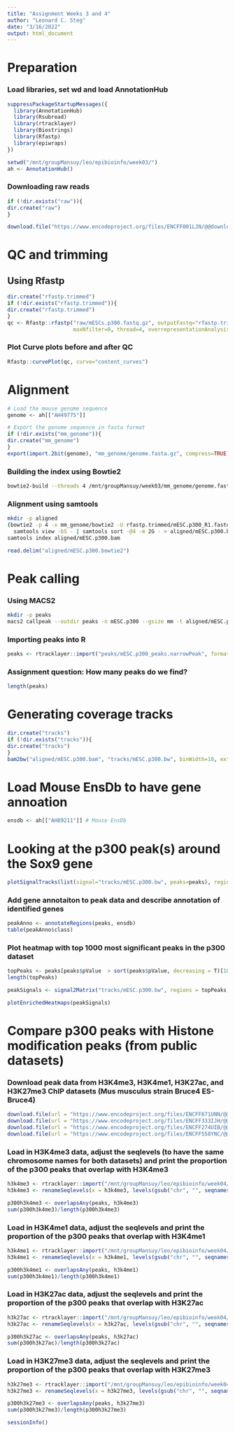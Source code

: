 ```yaml
---
title: "Assignment Weeks 3 and 4"
author: "Leonard C. Steg"
date: "3/16/2022"
output: html_document
---
```


# Preparation

### Load libraries, set wd and load AnnotationHub
```r
suppressPackageStartupMessages({
  library(AnnotationHub)
  library(Rsubread)
  library(rtracklayer)
  library(Biostrings)
  library(Rfastp)
  library(epiwraps)
})

setwd("/mnt/groupMansuy/leo/epibioinfo/week03/")
ah <- AnnotationHub()
```

### Downloading  raw reads
```r

if (!dir.exists("raw")){
dir.create("raw")
} 

download.file("https://www.encodeproject.org/files/ENCFF001LJN/@@download/ENCFF001LJN.fastq.gz", dest="raw/mESCs.p300.fastq.gz")
```

# QC and trimming

## Using Rfastp

```r
dir.create("rfastp.trimmed")
if (!dir.exists("rfastp.trimmed")){
dir.create("rfastp.trimmed")
} 
qc <- Rfastp::rfastp("raw/mESCs.p300.fastq.gz", outputFastq="rfastp.trimmed/mESC.p300", 
                     maxNfilter=0, thread=4, overrepresentationAnalysis=TRUE)
```
### Plot Curve plots before and after QC
```r
Rfastp::curvePlot(qc, curve="content_curves")
```


# Alignment
```r
# Load the mouse genome sequence
genome <- ah[["AH49775"]]

# Export the genome sequence in fasta format
if (!dir.exists("mm_genome")){
dir.create("mm_genome")
} 
export(import.2bit(genome), "mm_genome/genome.fasta.gz", compress=TRUE)
```

### Building the index using Bowtie2
```bash
bowtie2-build --threads 4 /mnt/groupMansuy/week03/mm_genome/genome.fasta.gz /mnt/groupMansuy/week03/mm_genome/bowtie2
```

### Alignment using samtools
```bash
mkdir -p aligned
(bowtie2 -p 4 -x mm_genome/bowtie2 -U rfastp.trimmed/mESC.p300_R1.fastq.gz) 2> aligned/mESC.p300.bowtie2 |\
  samtools view -bS - | samtools sort -@4 -m 2G - > aligned/mESC.p300.bam
samtools index aligned/mESC.p300.bam
```

```r
read.delim("aligned/mESC.p300.bowtie2")
```


# Peak calling

### Using MACS2

```bash
mkdir -p peaks
macs2 callpeak --outdir peaks -n mESC.p300 --gsize mm -t aligned/mESC.p300.bam
```

### Importing peaks into R

```r
peaks <- rtracklayer::import("peaks/mESC.p300_peaks.narrowPeak", format = "narrowPeak")
```

### Assignment question: How many peaks do we find?
```r
length(peaks)
```


# Generating coverage tracks
```r
dir.create("tracks")
if (!dir.exists("tracks")){
dir.create("tracks")
} 
bam2bw("aligned/mESC.p300.bam", "tracks/mESC.p300.bw", binWidth=10, extend=50, scaling=TRUE)
```
# Load Mouse EnsDb to have gene annoation

```r
ensdb <- ah[["AH89211"]] # Mouse EnsDb

```


# Looking at the p300 peak(s) around the Sox9 gene
```r
plotSignalTracks(list(signal="tracks/mESC.p300.bw", peaks=peaks), region="Sox9", ensdb=ensdb, colors = "#017788", transcripts = "collapsed")
```



### Add gene annotaiton to peak data and describe annotation of identified genes
```r
peakAnno <- annotateRegions(peaks, ensdb)
table(peakAnno$class)
```


### Plot heatmap with top 1000 most significant peaks in the p300 dataset
```r
topPeaks <- peaks[peaks$pValue  > sort(peaks$pValue, decreasing = T)[1000]]
length(topPeaks)

peakSignals <- signal2Matrix("tracks/mESC.p300.bw", regions = topPeaks, extend = 2000, w = 20)

plotEnrichedHeatmaps(peakSignals)
```

# Compare p300 peaks with Histone modification peaks (from public datasets)
### Download peak data from H3K4me3, H3K4me1, H3K27ac, and H3K27me3 ChIP datasets (Mus musculus strain Bruce4 ES-Bruce4)
```r
download.file(url = "https://www.encodeproject.org/files/ENCFF671UNN/@@download/ENCFF671UNN.bed.gz", dest="/mnt/groupMansuy/leo/epibioinfo/week04/EncodePeaks/H3K4me3.bed.gz")
download.file(url = "https://www.encodeproject.org/files/ENCFF333IJH/@@download/ENCFF333IJH.bed.gz", dest="/mnt/groupMansuy/leo/epibioinfo/week04/EncodePeaks/H3K4me1.bed.gz")
download.file(url = "https://www.encodeproject.org/files/ENCFF274UIB/@@download/ENCFF274UIB.bed.gz", dest="/mnt/groupMansuy/leo/epibioinfo/week04/EncodePeaks/H3K27ac.bed.gz")
download.file(url = "https://www.encodeproject.org/files/ENCFF558YNC/@@download/ENCFF558YNC.bed.gz", dest="/mnt/groupMansuy/leo/epibioinfo/week04/EncodePeaks/H3K27me3.bed.gz")
```


### Load in H3K4me3 data, adjust the seqlevels (to have the same chromosome names for both datasets) and print the proportion of the p300 peaks that overlap with H3K4me3
```r
h3k4me3 <- rtracklayer::import("/mnt/groupMansuy/leo/epibioinfo/week04/EncodePeaks/H3K4me3.bed.gz", format = "narrowPeak")
h3k4me3 <- renameSeqlevels(x = h3k4me3, levels(gsub("chr", "", seqnames(h3k4me3))))

p300h3k4me3 <- overlapsAny(peaks, h3k4me3)
sum(p300h3k4me3)/length(p300h3k4me3)

```

### Load in H3K4me1 data, adjust the seqlevels and print the proportion of the p300 peaks that overlap with H3K4me1
```r
h3k4me1 <- rtracklayer::import("/mnt/groupMansuy/leo/epibioinfo/week04/EncodePeaks/H3K4me1.bed.gz", format = "narrowPeak")
h3k4me1 <- renameSeqlevels(x = h3k4me1, levels(gsub("chr", "", seqnames(h3k4me1))))

p300h3k4me1 <- overlapsAny(peaks, h3k4me1)
sum(p300h3k4me1)/length(p300h3k4me1)

```

### Load in H3K27ac data, adjust the seqlevels and print the proportion of the p300 peaks that overlap with H3K27ac
```r
h3k27ac <- rtracklayer::import("/mnt/groupMansuy/leo/epibioinfo/week04/EncodePeaks/H3K27ac.bed.gz", format = "narrowPeak")
h3k27ac <- renameSeqlevels(x = h3k27ac, levels(gsub("chr", "", seqnames(h3k27ac))))

p300h3k27ac <- overlapsAny(peaks, h3k27ac)
sum(p300h3k27ac)/length(p300h3k27ac)
```

### Load in H3K27me3 data, adjust the seqlevels and print the proportion of the p300 peaks that overlap with H3K27me3
```r
h3k27me3 <- rtracklayer::import("/mnt/groupMansuy/leo/epibioinfo/week04/EncodePeaks/H3K27me3.bed.gz", format = "narrowPeak")
h3k27me3 <- renameSeqlevels(x = h3k27me3, levels(gsub("chr", "", seqnames(h3k27me3))))

p300h3k27me3 <- overlapsAny(peaks, h3k27me3)
sum(p300h3k27me3)/length(p300h3k27me3)
```

```r
sessionInfo()
```
